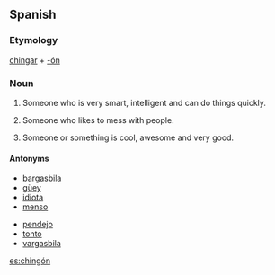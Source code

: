 ==Spanish==

===Etymology===
[[chingar]] + [[-ón]]

===Noun===
{{es-noun-mf|masculine plural=chingones|feminine=chingona}}

# {{italbrac|Mexico|colloquial}} Someone who is very smart, intelligent and can do things quickly.
# {{italbrac|Mexico|colloquial}} Someone who likes to mess with people.
# {{italbrac|Mexico|colloquial}} Someone or something is cool, awesome and very good.

====Antonyms====
{{top}}
*[[bargasbila]]
*[[güey]]
*[[idiota]]
*[[menso]]
{{mid}}
*[[pendejo]]
*[[tonto]]
*[[vargasbila]]
{{bottom}}

[[es:chingón]]